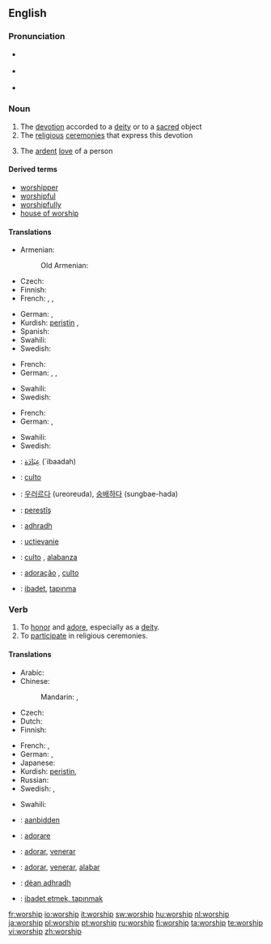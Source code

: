 {{also|Worship}}
==English==
{{wikipedia}}

===Pronunciation===
* {{a|RP}} {{IPA|/ˈwɜːʃɪp/}}
* {{a|US}} {{IPA|/ˈwɝʃɪp/}}
* {{audio|en-us-worship.ogg|Audio (US)}}

===Noun===
{{en-noun|-}}

# The [[devotion]] accorded to a [[deity]] or to a [[sacred]] object
# The [[religious]] [[ceremony|ceremonies]] that express this devotion
# {{context|by extension}} The [[ardent]] [[love]] of a person

====Derived terms====
* [[worshipper]]
* [[worshipful]]
* [[worshipfully]]
* [[house of worship]]

====Translations====
{{trans-top|devotion accorded to a deity or to a sacred object}}
* Armenian: {{t-|hy|պաշտօն|tr=paštōn|sc=Armn|xs=Armenian}}
*: Old Armenian: {{tø|xcl|պաշտամունք|tr=paštamunkʿ|sc=Armn|xs=Old Armenian}}
* Czech: {{t-|cs|uctívání|n}}
* Finnish: {{t-|fi|palvonta}}
* French: {{t+|fr|culte|m}}, {{t+|fr|adoration}}, {{t+|fr|vénération}}
{{trans-mid}}
* German: {{t-|de|Verehrung|f}}, {{t-|de|Anbetung|f}}
* Kurdish: [[peristin]] {{f}}, {{ku-Arab|[[په‌رستن]]}}
* Spanish: {{t|es|adoración|f}}
* Swahili: {{t+|sw|abudu|xs=Swahili}}
* Swedish: {{t|sv|dyrkan}}
{{trans-bottom}}

{{trans-top|The religious ceremonies that express this devotion}}
* French: {{t+|fr|culte|m}}
* German: {{t+|de|Gottesdienst|m}}, {{t-|de|Verehrung|f}}, {{t-|de|Anbetung|f}}
{{trans-mid}}
* Swahili: {{t+|sw|abudu|xs=Swahili}}
* Swedish: {{t|sv|tillbedjan|c}}
{{trans-bottom}}

{{trans-top|The ardent love of a person}}
* French: {{t+|fr|culte|m}}
* German: {{t-|de|Verehrung|f}}, {{t-|de|Anbetung|f}}
{{trans-mid}}
* Swahili: {{t+|sw|abudu|xs=Swahili}}
* Swedish: {{t|sv|dyrkan|c}}
{{trans-bottom}}

{{checktrans-top}}
* {{ttbc|Arabic}}: [[عِبَادَة]] (`ibaadah) {{f}}
* {{ttbc|Italian}}: [[culto]] {{m}}
* {{ttbc|Korean}}: [[우러르다]] (ureoreuda), [[숭배하다]] (sungbae-hada)
* {{ttbc|Kurdish}}: [[perestîş]] {{f}}
* {{ttbc|Scottish Gaelic}}: [[adhradh]] {{m}}
* {{ttbc|Slovak}}: [[uctievanie]]  {{n}}
* {{ttbc|Spanish}}: [[culto]] {{m}}, [[alabanza]] {{f}}
* {{ttbc|Portuguese}}: [[adoração]] {{f}}, [[culto]] {{m}}
* {{ttbc|Turkish}}: [[ibadet]], [[tapınma]]
{{checktrans-bottom}}

===Verb===
{{en-verb|worships|''(UK)'' '''[[worshipping]]''' or  ''(US)'' '''[[worshiping]]'''|''(UK)'' '''[[worshipped]]''' or  ''(US)'' '''[[worshiped]]'''}}

# To [[honor]] and [[adore]], especially as a [[deity]].
# To [[participate]] in religious ceremonies.

====Translations====
{{trans-top|to honor and adore, especially as a deity}}
* Arabic: {{t|ar|عبد|tr=`ábada|sc=Arab}}
* Chinese:
*: Mandarin: {{t|zh|崇拜|tr=chóngbài|sc=Hani}},  {{t|zh|崇奉|tr=chóngfèng|sc=Hani}}
* Czech: {{t-|cs|uctívat}}
* Dutch: {{t+|nl|vereren}}
* Finnish: {{t+|fi|palvoa}}
{{trans-mid}}
* French: {{t+|fr|vénérer}}, {{t+|fr|adorer}}
* German: {{t+|de|verehren}}, {{t-|de|anbeten}}
* Japanese: {{t|ja|崇拝|tr=すうはいする, sūhai-surú|alt=崇拝する|sc=Jpan}}
* Kurdish: [[peristin]], {{ku-Arab|[[په‌رستن]]}}
* Russian:  {{t|ru|поклоняться|tr=poklonját'sja|sc=Cyrl}} {{qualifier|+ dative case}}
* Swedish: {{t|sv|dyrka}}, {{t|sv|tillbe}}
{{trans-bottom}}

{{trans-top|To participate in religious ceremonies}}
* Swahili: {{t+|sw|abudu|xs=Swahili}}
{{trans-mid}}
{{trans-bottom}}

{{checktrans-top}}
* {{ttbc|Dutch}}: [[aanbidden]]
* {{ttbc|Italian}}: [[adorare]]
* {{ttbc|Portuguese}}: [[adorar]], [[venerar]]
* {{ttbc|Spanish}}: [[adorar]], [[venerar]], [[alabar]]
* {{ttbc|Scottish Gaelic}}: [[dèan adhradh]]
* {{ttbc|Turkish}}: [[ibadet etmek, tapınmak]]
{{checktrans-bottom}}

[[fr:worship]]
[[io:worship]]
[[it:worship]]
[[sw:worship]]
[[hu:worship]]
[[nl:worship]]
[[ja:worship]]
[[pl:worship]]
[[pt:worship]]
[[ru:worship]]
[[fi:worship]]
[[ta:worship]]
[[te:worship]]
[[vi:worship]]
[[zh:worship]]